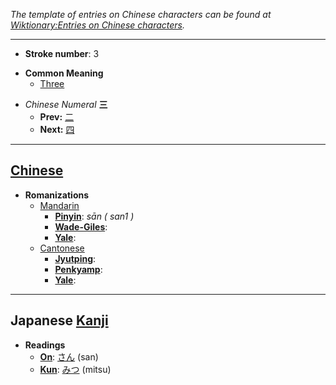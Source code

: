 ''The template of entries on Chinese characters can be found at [[Wiktionary:Entries on Chinese characters]].''

----

*'''Stroke number''': 3

*'''Common Meaning'''
**[[Three]]

*''Chinese Numeral'' '''三'''
**'''Prev:''' [[二]]
**'''Next:''' [[四]]

----

== [[Chinese]] ==

*'''Romanizations'''
**[[Mandarin]]
***'''[[Pinyin]]''': ''sān ( san1 )''
***'''[[Wade-Giles]]''': 
***'''[[Yale]]''': 
**[[Cantonese]]
***'''[[Jyutping]]''': 
***'''[[Penkyamp]]''': 
***'''[[Yale]]''': 

----

== Japanese [[Kanji]] ==

*'''Readings'''
**'''[[On]]''': [[さん]] (san)
**'''[[Kun]]''': [[みつ]] (mitsu)